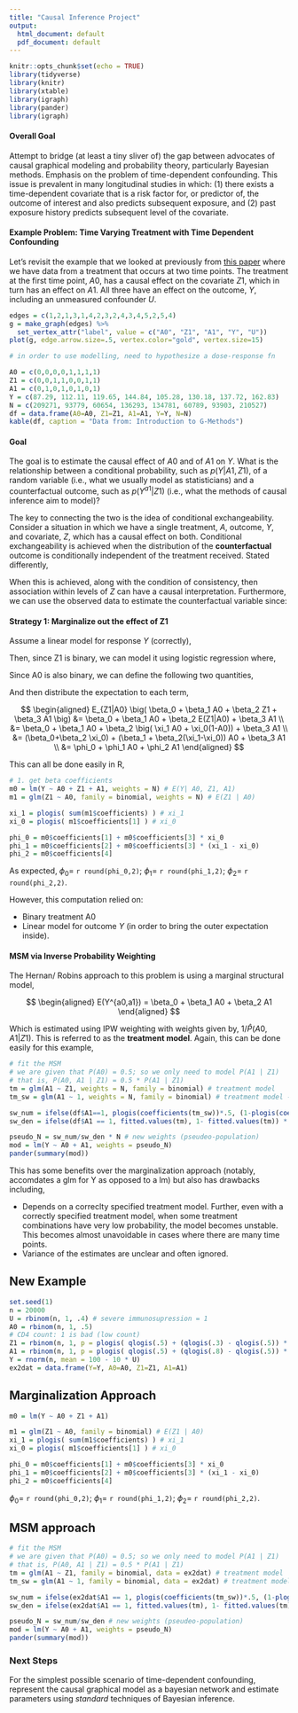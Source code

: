 ```yaml
---
title: "Causal Inference Project"
output:
  html_document: default
  pdf_document: default
---
```


```r
knitr::opts_chunk$set(echo = TRUE)
library(tidyverse)
library(knitr)
library(xtable)
library(igraph)
library(pander)
library(igraph)
```

#### Overall Goal

Attempt to bridge (at least a tiny sliver of) the gap between advocates of causal graphical modeling and probability theory, particularly Bayesian methods. Emphasis on the problem of time-dependent confounding. This issue is prevalent in many longitudinal studies in which: (1) there exists a time-dependent covariate that is a risk factor for, or predictor of, the outcome of interest and also predicts subsequent exposure, and (2) past exposure history predicts subsequent level of the covariate.


#### Example Problem: Time Varying Treatment with Time Dependent Confounding

Let's revisit the example that we looked at previously from [this paper](https://tinyurl.com/y45qk8d4) where we have data from a treatment that occurs at two time points. The treatment at the first time point, $A0$, has a causal effect on the covariate $Z1$, which in turn has an effect on $A1$. All three have an effect on the outcome, $Y$, including an unmeasured confounder $U$.

```r
edges = c(1,2,1,3,1,4,2,3,2,4,3,4,5,2,5,4)
g = make_graph(edges) %>% 
  set_vertex_attr("label", value = c("A0", "Z1", "A1", "Y", "U"))
plot(g, edge.arrow.size=.5, vertex.color="gold", vertex.size=15)
```


```r
# in order to use modelling, need to hypothesize a dose-response fn

A0 = c(0,0,0,0,1,1,1,1)
Z1 = c(0,0,1,1,0,0,1,1)
A1 = c(0,1,0,1,0,1,0,1)
Y = c(87.29, 112.11, 119.65, 144.84, 105.28, 130.18, 137.72, 162.83)
N = c(209271, 93779, 60654, 136293, 134781, 60789, 93903, 210527)
df = data.frame(A0=A0, Z1=Z1, A1=A1, Y=Y, N=N)
kable(df, caption = "Data from: Introduction to G-Methods")
```

#### Goal

The goal is to estimate the causal effect of $A0$ and of $A1$ on $Y$. What is the relationship between a conditional probability, such as $p(Y \vert A1, Z1)$, of a random variable (i.e., what we usually model as statisticians) and a counterfactual outcome, such as $p(Y^{a1} \vert Z1)$ (i.e., what the methods of causal inference aim to model)?

The key to connecting the two is the idea of conditional exchangeability. Consider a situation in which we have a single treatment, $A$, outcome, $Y$, and covariate, $Z$, which has a causal effect on both. Conditional exchangeability is achieved when the distribution of the **counterfactual** outcome is conditionally independent of the treatment received. Stated differently,


\begin{aligned}
p(Y^a=y \vert A=a, Z=z) &=p(Y^a=y \vert A=a', Z=z)  \text{ or, } Y^a \perp A \vert Z
\end{aligned}

When this is achieved, along with the condition of consistency, then association within levels of $Z$ can have a causal interpretation. Furthermore, we can use the observed data to estimate the counterfactual variable since:


\begin{aligned}
p(Y^a=y \vert Z=z) = p(Y=y \vert A=a, Z=z)
\end{aligned}


#### Strategy 1: Marginalize out the effect of Z1

Assume a linear model for response $Y$ (correctly),

\begin{aligned}
E_{Y|A0,A1} &= E_{Z1|A0} \big(E(Y|A0,Z1,A1) \big) \\
&= E_{Z1|A0} \big( \beta_0 + \beta_1 A0 + \beta_2 Z1 + \beta_3 A1  \big)
\end{aligned}

Then, since Z1 is binary, we can model it using logistic regression where,


\begin{aligned}
E(Z1|A0) &= P(Z1=1 \vert A0 ) = \text{logit}^{-1} (\alpha_0 + \alpha_1 A0)\\
\end{aligned}

Since A0 is also binary, we can define the following two quantities,

\begin{aligned}
\xi_1 &= P(Z1=1 \vert A0=1 ) = \text{logit}^{-1} (\alpha_0 + \alpha_1) \\
\xi_0 &= P(Z1=1 \vert A0=0 ) = \text{logit}^{-1} (\alpha_0)
\end{aligned}

And then distribute the expectation to each term,

$$
\begin{aligned}
E_{Z1|A0} \big( \beta_0 + \beta_1 A0 + \beta_2 Z1 + \beta_3 A1  \big) &= \beta_0 + \beta_1 A0 + \beta_2 E(Z1|A0) + \beta_3 A1   \\
&= \beta_0 + \beta_1 A0 + \beta_2 \big( \xi_1 A0 + \xi_0(1-A0)) + \beta_3 A1 \\
&= (\beta_0+\beta_2 \xi_0) + (\beta_1 + \beta_2(\xi_1-\xi_0)) A0 + \beta_3 A1 \\
&= \phi_0 + \phi_1 A0 + \phi_2 A1
\end{aligned}
$$

This can all be done easily in R,

```r
# 1. get beta coefficients
m0 = lm(Y ~ A0 + Z1 + A1, weights = N) # E(Y| A0, Z1, A1)
m1 = glm(Z1 ~ A0, family = binomial, weights = N) # E(Z1 | A0)

xi_1 = plogis( sum(m1$coefficients) ) # xi_1
xi_0 = plogis( m1$coefficients[1] ) # xi_0

phi_0 = m0$coefficients[1] + m0$coefficients[3] * xi_0
phi_1 = m0$coefficients[2] + m0$coefficients[3] * (xi_1 - xi_0)
phi_2 = m0$coefficients[4]
```

As expected, $\phi_0 =$ `r round(phi_0,2)`; $\phi_1 =$ `r round(phi_1,2)`; $\phi_2 =$ `r round(phi_2,2)`.

However, this computation relied on:

- Binary treatment A0
- Linear model for outcome $Y$ (in order to bring the outer expectation inside).


#### MSM via Inverse Probability Weighting 

The Hernan/ Robins approach to this problem is using a marginal structural model,

$$
\begin{aligned}
E(Y^{a0,a1}) = \beta_0 + \beta_1 A0 + \beta_2 A1
\end{aligned}
$$

Which is estimated using IPW weighting with weights given by, $1/\hat{P}(A0,A1|Z1)$. This is referred to as the **treatment model**. Again, this can be done easily for this example,


```r
# fit the MSM
# we are given that P(A0) = 0.5; so we only need to model P(A1 | Z1)
# that is, P(A0, A1 | Z1) = 0.5 * P(A1 | Z1)
tm = glm(A1 ~ Z1, weights = N, family = binomial) # treatment model
tm_sw = glm(A1 ~ 1, weights = N, family = binomial) # treatment model - stabilize weights

sw_num = ifelse(df$A1==1, plogis(coefficients(tm_sw))*.5, (1-plogis(coefficients(tm_sw))) * .5 )
sw_den = ifelse(df$A1 == 1, fitted.values(tm), 1- fitted.values(tm)) * .5

pseudo_N = sw_num/sw_den * N # new weights (pseudeo-population)
mod = lm(Y ~ A0 + A1, weights = pseudo_N)
pander(summary(mod))

```

This has some benefits over the marginalization approach (notably, accomdates a glm for Y as opposed to a lm) but also has drawbacks including,

- Depends on a correclty specified treatment model. Further, even with a correctly specified treatment model, when some treatment combinations have very low probability, the model becomes unstable. This becomes almost unavoidable in cases where there are many time points.
- Variance of the estimates are unclear and often ignored.

## New Example

```r

set.seed(1)
n = 20000
U = rbinom(n, 1, .4) # severe immunosupression = 1
A0 = rbinom(n, 1, .5)
# CD4 count: 1 is bad (low count)
Z1 = rbinom(n, 1, p = plogis( qlogis(.5) + (qlogis(.3) - qlogis(.5)) * A0 + (qlogis(.8)-qlogis(.5)) * U ))
A1 = rbinom(n, 1, p = plogis( qlogis(.5) + (qlogis(.8) - qlogis(.5)) * Z1 ))
Y = rnorm(n, mean = 100 - 10 * U)
ex2dat = data.frame(Y=Y, A0=A0, Z1=Z1, A1=A1)

```

## Marginalization Approach

```r
m0 = lm(Y ~ A0 + Z1 + A1)

m1 = glm(Z1 ~ A0, family = binomial) # E(Z1 | A0)
xi_1 = plogis( sum(m1$coefficients) ) # xi_1
xi_0 = plogis( m1$coefficients[1] ) # xi_0

phi_0 = m0$coefficients[1] + m0$coefficients[3] * xi_0
phi_1 = m0$coefficients[2] + m0$coefficients[3] * (xi_1 - xi_0)
phi_2 = m0$coefficients[4]
```

$\phi_0 =$ `r round(phi_0,2)`; $\phi_1 =$ `r round(phi_1,2)`; $\phi_2 =$ `r round(phi_2,2)`.


## MSM approach

```r
# fit the MSM
# we are given that P(A0) = 0.5; so we only need to model P(A1 | Z1)
# that is, P(A0, A1 | Z1) = 0.5 * P(A1 | Z1)
tm = glm(A1 ~ Z1, family = binomial, data = ex2dat) # treatment model
tm_sw = glm(A1 ~ 1, family = binomial, data = ex2dat) # treatment model - stabilize weights

sw_num = ifelse(ex2dat$A1 == 1, plogis(coefficients(tm_sw))*.5, (1-plogis(coefficients(tm_sw))) * .5 )
sw_den = ifelse(ex2dat$A1 == 1, fitted.values(tm), 1- fitted.values(tm)) * .5

pseudo_N = sw_num/sw_den # new weights (pseudeo-population)
mod = lm(Y ~ A0 + A1, weights = pseudo_N)
pander(summary(mod))

```


### Next Steps

For the simplest possible scenario of time-dependent confounding, represent the causal graphical model as a bayesian network and estimate parameters using *standard* techniques of Bayesian inference. 




